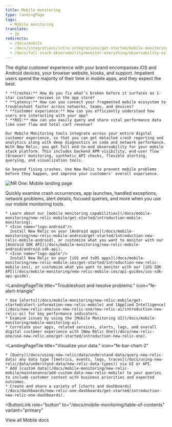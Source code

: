 ```yaml
---
title: Mobile monitoring
type: landingPage
tags:
  - Mobile monitoring
translate:
  - jp
redirects:
  - /docs/mobile
  - /docs/integrations/intro-integrations/get-started/mobile-monitoring
  - /docs/full-stack-observability/monitor-everything/observability-solutions/mobile-monitoring
---
```


<LandingPageHero>
  <HeroContent>
    The digital customer experience with your brand encompasses iOS and Android devices, your browser website, kiosks, and support. Impatient users spend the majority of their time in mobile apps, and they expect the best.

    * **Crashes:** How do you fix what’s broken before it surfaces as 1-star customer reviews in the app store?
    * **Latency:** How can you connect your fragmented mobile ecosystem to troubleshoot faster across networks, teams, and devices?
    * **Customer experience:** How can you efficiently understand how users are interacting with your app?
    * **ROI:** How can you easily query and share vital performance data like user flow and total cart revenue?

    Our Mobile Monitoring tools integrate across your entire digital customer experience, so that you can get detailed crash reporting and analytics along with deep diagnostics on code and network performance. With New Relic, you get full end-to-end observability for your mobile stack platform. This includes backend APM visibility, end-user flow (browser) monitoring, synthetic API checks, flexible alerting, querying, and visualization tools.

    Go beyond fixing crashes. Use New Relic to prevent mobile problems before they happen, and improve your customers' overall experience.
  </HeroContent>

  ![NR One: Mobile landing page](./images/mobile-nrOne-crash-edit.png "NR One: Mobile landing page")

  <figcaption>
    Quickly examine crash occurrences, app launches, handled exceptions, network problems, alert details, focused queries, and more when you use our mobile monitoring tools.
  </figcaption>
</LandingPageHero>

<LandingPageTileGrid>
  <LandingPageTile
    title="Get started."
    icon="fe-check-square"
  >


    * Learn about our [mobile monitoring capabilities](/docs/mobile-monitoring/new-relic-mobile/get-started/introduction-mobile-monitoring).
    * <Icon name="logo-android"/>
      Install New Relic on your [Android apps](/docs/mobile-monitoring/new-relic-mobile-android/get-started/introduction-new-relic-mobile-android), or customize what you want to monitor with our [Android SDK API](/docs/mobile-monitoring/new-relic-mobile-android/android-sdk-api).
    * <Icon name="logo-apple"/>
      Install New Relic on your [iOS and tvOS apps](/docs/mobile-monitoring/new-relic-mobile-ios/get-started/introduction-new-relic-mobile-ios), or customize what you want to monitor with our [iOS SDK API](/docs/mobile-monitoring/new-relic-mobile-ios/api-guides/ios-sdk-api-guide).
  </LandingPageTile>

  <LandingPageTile
    title="Troubleshoot and resolve problems."
    icon="fe-alert-triangle"
  >


    * Use [alerts](/docs/mobile-monitoring/new-relic-mobile/get-started/alert-information-new-relic-mobile) and [Applied Intelligence](/docs/new-relic-one/use-new-relic-one/new-relic-ai/introduction-new-relic-ai) for key performance indicators.
    * Examine issues by using the [Mobile Monitoring UI](/docs/mobile-monitoring/mobile-monitoring-ui).
    * Correlate your apps, related services, alerts, logs, and overall digital customer experience with [New Relic One](/docs/new-relic-one/use-new-relic-one/get-started/introduction-new-relic-one).
  </LandingPageTile>

  <LandingPageTile
    title="Visualize your data."
    icon="fe-bar-chart-2"
  >


    * [Query](/docs/using-new-relic/data/understand-data/query-new-relic-data) any data type ([metrics, events, logs, traces](/docs/using-new-relic/data/understand-data/new-relic-data-types)) via UI or API.
    * Add [custom data](/docs/mobile-monitoring/new-relic-mobile/maintenance/add-custom-data-new-relic-mobile) to your queries to include customer context with business priorities and expected outcomes.
    * Create and share a variety of [charts and dashboards](/docs/dashboards/new-relic-one-dashboards/get-started/introduction-new-relic-one-dashboards).
  </LandingPageTile>
</LandingPageTileGrid>

<ButtonLink
  role="button"
  to="/docs/mobile-monitoring/table-of-contents"
  variant="primary"
>
  View all Mobile docs
</ButtonLink>
